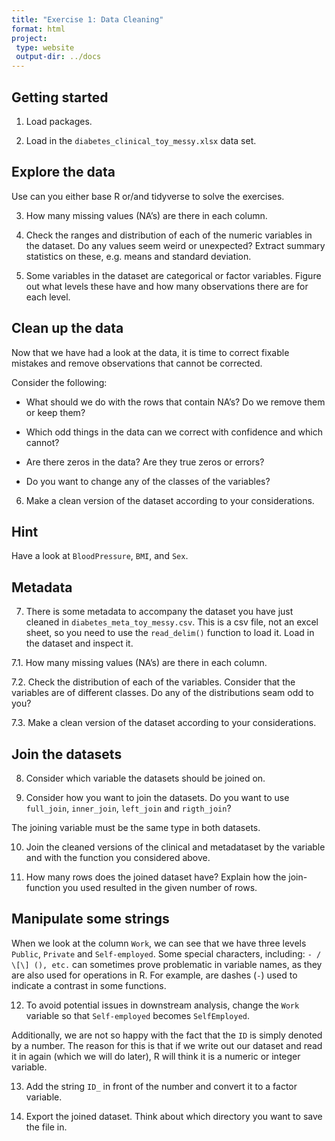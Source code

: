 ```yaml
---
title: "Exercise 1: Data Cleaning"
format: html
project:
 type: website
 output-dir: ../docs
---
```


## Getting started

1.  Load packages.

2.  Load in the `diabetes_clinical_toy_messy.xlsx` data set.

## Explore the data

Use can you either base R or/and tidyverse to solve the exercises.

3.  How many missing values (NA's) are there in each column.

4.  Check the ranges and distribution of each of the numeric variables in the dataset. Do any values seem weird or unexpected? Extract summary statistics on these, e.g. means and standard deviation.

5.  Some variables in the dataset are categorical or factor variables. Figure out what levels these have and how many observations there are for each level.

## Clean up the data

Now that we have had a look at the data, it is time to correct fixable mistakes and remove observations that cannot be corrected.

Consider the following:

-   What should we do with the rows that contain NA's? Do we remove them or keep them?

-   Which odd things in the data can we correct with confidence and which cannot?

-   Are there zeros in the data? Are they true zeros or errors?

-   Do you want to change any of the classes of the variables?

6.  Make a clean version of the dataset according to your considerations.

::: {.callout-tip collapse="true"}
## Hint

Have a look at `BloodPressure`, `BMI`, and `Sex`.

:::

## Metadata

7.  There is some metadata to accompany the dataset you have just cleaned in `diabetes_meta_toy_messy.csv`. This is a csv file, not an excel sheet, so you need to use the `read_delim()` function to load it. Load in the dataset and inspect it.

7.1. How many missing values (NA's) are there in each column.

7.2. Check the distribution of each of the variables. Consider that the variables are of different classes. Do any of the distributions seam odd to you?

7.3. Make a clean version of the dataset according to your considerations.

## Join the datasets

8.  Consider which variable the datasets should be joined on.

9.  Consider how you want to join the datasets. Do you want to use `full_join`, `inner_join`, `left_join` and `rigth_join`?

The joining variable must be the same type in both datasets.

10. Join the cleaned versions of the clinical and metadataset by the variable and with the function you considered above.

11. How many rows does the joined dataset have? Explain how the join-function you used resulted in the given number of rows.

## Manipulate some strings

When we look at the column `Work`, we can see that we have three levels `Public`, `Private` and `Self-employed`. Some special characters, including: `- / \[\] (), etc.` can sometimes prove problematic in variable names, as they are also used for operations in R. For example, are dashes (`-`) used to indicate a contrast in some functions.

12. To avoid potential issues in downstream analysis, change the `Work` variable so that `Self-employed` becomes `SelfEmployed`.

Additionally, we are not so happy with the fact that the `ID` is simply denoted by a number. The reason for this is that if we write out our dataset and read it in again (which we will do later), R will think it is a numeric or integer variable.

13. Add the string `ID_` in front of the number and convert it to a factor variable.

14. Export the joined dataset. Think about which directory you want to save the file in.
